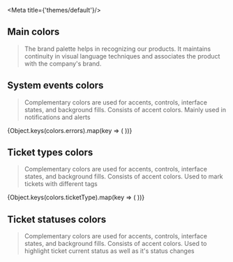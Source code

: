 
<Meta title={'themes/default'}/>

## Main colors

> The brand palette helps in recognizing our products. It maintains continuity in visual language techniques and associates the product with the company's brand.

<ColorPalette>
    <ColorItem
        title={'gradients.brand'}
        subtitle={'Main brand gradients for default theme'}
        colors={gradients.brand}
    />
    <ColorItem
        title={'colors.brand'}
        subtitle={'Main brand colors for default theme'}
        colors={colors.brand}
    />
    <ColorItem
        title={'colors.gray'}
        subtitle={'Main color for usage in non-accent elements'}
        colors={colors.gray}
    />
</ColorPalette>

## System events colors

> Complementary colors are used for accents, controls, interface states, and background fills. Consists of accent colors.
> Mainly used in notifications and alerts

<ColorPalette>
    {Object.keys(colors.errors).map(key => (
        <ColorItem
            title={`colors.errors.${key}`}
            subtitle={`${key.charAt(0).toUpperCase()+key.slice(1)} event`}
            colors={colors.errors[key]}
        />
    ))}
</ColorPalette>

## Ticket types colors
> Complementary colors are used for accents, controls, interface states, and background fills. Consists of accent colors.
> Used to mark tickets with different tags

<ColorPalette>
    {Object.keys(colors.ticketType).map(key => (
        <ColorItem
            title={`colors.ticketType.${key}`}
            subtitle={`${key.charAt(0).toUpperCase()+key.slice(1)} ticket type`}
            colors={colors.ticketType[key]}
        />
    ))}
</ColorPalette>

## Ticket statuses colors
> Complementary colors are used for accents, controls, interface states, and background fills. Consists of accent colors.
> Used to highlight ticket current status as well as it's status changes

<ColorPalette>
    <ColorItem
        title={'colors.ticketStatus'}
        subtitle={'Can be used as text color or as background when paired with white text'}
        colors={colors.ticketStatus}
    />
</ColorPalette>
